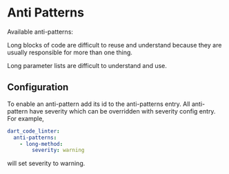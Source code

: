 
# Anti Patterns

Available anti-patterns:
<Admonition type="info" icon="-" title="long-method">
  <p>
    Long blocks of code are difficult to reuse and understand because they are usually responsible for more than one thing.

  </p>
</Admonition>

<Admonition type="info" icon="-" title="long-parameter-list">
  <p>
    Long parameter lists are difficult to understand and use.


  </p>
</Admonition>

## Configuration

To enable an anti-pattern add its id to the anti-patterns entry. All anti-pattern have severity which can be overridden with severity config entry. For example,

```analysis_options.yaml
dart_code_linter:
  anti-patterns:
    - long-method:
        severity: warning
```
will set severity to warning.